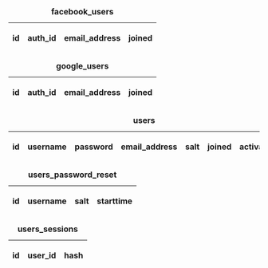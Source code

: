 
<!--
Table data for `facebook_users`
-->

{| class="wikitable sortable" style="text-align:center;"
|+'''facebook_users'''
|-
 ! id
 ! auth_id
 ! email_address
 ! joined
|}


<!--
Table data for `google_users`
-->

{| class="wikitable sortable" style="text-align:center;"
|+'''google_users'''
|-
 ! id
 ! auth_id
 ! email_address
 ! joined
|}


<!--
Table data for `users`
-->

{| class="wikitable sortable" style="text-align:center;"
|+'''users'''
|-
 ! id
 ! username
 ! password
 ! email_address
 ! salt
 ! joined
 ! activated
|}


<!--
Table data for `users_password_reset`
-->

{| class="wikitable sortable" style="text-align:center;"
|+'''users_password_reset'''
|-
 ! id
 ! username
 ! salt
 ! starttime
|}


<!--
Table data for `users_sessions`
-->

{| class="wikitable sortable" style="text-align:center;"
|+'''users_sessions'''
|-
 ! id
 ! user_id
 ! hash
|}

